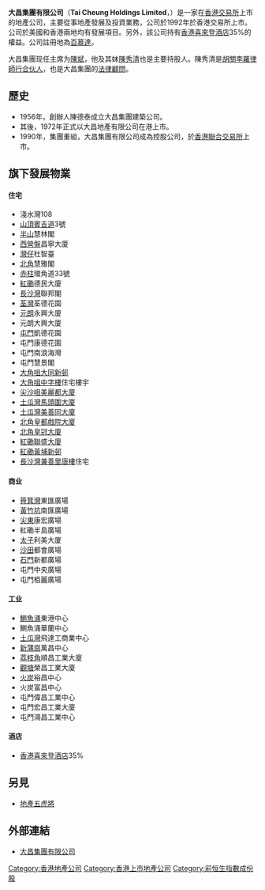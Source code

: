 {{distinguish|大昌行集團}}
{{Infobox_Company
|  company_name = 大昌集團
|  company_name_en = Tai Cheung Holdings
|  traded_as = {{sehk|88}}
|  company_logo = [[File:Tai_Cheung_logo.svg|200px]]
|  company_type = [[上市公司|上市公司]]
|  foundation = 1992年
|  location ={{HK}}[[中環|中環]][[遮打道|遮打道]]3號A[[香港會所大廈|香港會所大廈]]20樓
|  industry =  [[地產|地產]]及[[酒店|酒店]]
|  key_people = 主席：[[陳斌|陳斌]]
|  sales =
|  profit =
|  asset =
|  market_value =
|  num_employees =
|  revenue =
|  products =
|  parent =
|  homepage = [http://www.taicheung.com/ 大昌集團有限公司]
}}
'''大昌集團有限公司'''（'''Tai Cheung Holdings Limited'''，{{sehk|88}}）是一家在[[香港交易所|香港交易所]]上市的地產公司，主要從事地產發展及投資業務，公司於1992年於香港交易所上市。公司於美國和香港兩地均有發展項目。另外，該公司持有[[香港喜來登酒店|香港喜來登酒店]]35%的權益。公司註冊地為[[百慕達|百慕達]]。

大昌集團现任主席为[[陳斌|陳斌]]，他及其妹[[陳秀清|陳秀清]]也是主要持股人。陳秀清是[[胡關李羅律師行|胡關李羅律師行]][[合伙人|合伙人]]，也是大昌集團的[[法律顧問|法律顧問]]。

==歷史==
* 1956年，創辦人陳德泰成立大昌集團建築公司。
* 其後，1972年正式以大昌地產有限公司在港上市。
* 1990年，集團重組，大昌集團有限公司成為控股公司，於[[香港聯合交易所|香港聯合交易所]]上市。

==旗下發展物業==
====住宅====
*淺水灣108
*[[太平山_(香港)|山頂]][[賓吉道|賓吉道]]3號
*[[半山區|半山]]慧林閣
*[[西營盤|西營盤]]昌寧大廈
*[[灣仔|灣仔]]杜智臺
*[[北角|北角]]慧雅閣
*[[赤柱|赤柱]]環角道33號
*[[紅磡|紅磡]]德民大廈
*[[長沙灣|長沙灣]]聯邦閣
*[[荃灣|荃灣]]荃德花園
*[[元朗|元朗]]永興大廈
*元朗大興大廈
*[[屯門|屯門]]凱德花園
*屯門康德花園
*屯門南浪海灣
*屯門慧景閣
*[[大角咀|大角咀]][[大同新邨|大同新邨]]
*[[大角咀|大角咀]][[中字樓|中字樓]]住宅樓宇
*[[尖沙咀|尖沙咀]][[美麗都大廈|美麗都大廈]]
*[[土瓜灣|土瓜灣]][[馬頭圍大廈|馬頭圍大廈]]
*[[土瓜灣|土瓜灣]][[美善同大廈|美善同大廈]]
*[[北角|北角]][[皇都戲院大廈|皇都戲院大廈]]
*[[北角|北角]][[皇冠大廈|皇冠大廈]]
*[[紅磡|紅磡]][[聯盛大廈|聯盛大廈]]
*[[紅磡|紅磡]][[黃埔新邨|黃埔新邨]]
*[[長沙灣|長沙灣]][[兼善里|兼善里]][[唐樓|唐樓]]住宅

====商业====
*[[筲箕灣|筲箕灣]]東匯廣場
*[[黃竹坑|黃竹坑]]南匯廣場
*[[尖東|尖東]]康宏廣場
*紅磡半島廣場
*[[太子_(香港)|太子]]利美大厦
*[[沙田_(香港)|沙田]]都會廣場
*[[石門_(香港)|石門]]新都廣場
*屯門中央廣場
*屯門栢麗廣場

====工业====
*[[鰂魚涌|鰂魚涌]]東港中心
*鰂魚涌華蘭中心
*[[土瓜灣|土瓜灣]]飛達工商業中心
*[[新蒲崗|新蒲崗]]萬昌中心
*[[荔枝角|荔枝角]]順昌工業大廈
*[[觀塘|觀塘]]榮昌工業大廈
*[[火炭|火炭]]裕昌中心
*火炭富昌中心
*屯門偉昌工業中心
*屯門宏昌工業大廈
*屯門鴻昌工業中心

====酒店====
*[[香港喜來登酒店|香港喜來登酒店]]35%

==另見==
*[[地產五虎將|地產五虎將]]

== 外部連結 ==
* [http://www.taicheung.com/ 大昌集團有限公司]{{Wayback|url=http://www.taicheung.com/ |date=20061205030646 }}

{{大昌集團}}
[[Category:香港地產公司|Category:香港地產公司]]
[[Category:香港上市地產公司|Category:香港上市地產公司]]
[[Category:前恒生指數成份股|Category:前恒生指數成份股]]